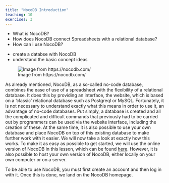 ```yaml
---
title: "NocoDB Introduction"
teaching: 10
exercises: 3
---
```


:::::::::::::::::::::::::::::::::::::: questions

- What is NocoDB?
- How does NocoDB connect Spreadsheets with a relational database?
- How can i use NocoDB?

::::::::::::::::::::::::::::::::::::::::::::::::

::::::::::::::::::::::::::::::::::::: objectives

- create a databse with NocoDB
- understand the basic concept ideas

::::::::::::::::::::::::::::::::::::::::::::::::


![Image from https://nocodb.com/](fig/nocodb.png)

As already mentioned, NocoDB, as a so-called no-code database, combines the ease of use of a spreadsheet 
with the flexibility of a relational database. It does this by providing an interface, the website, 
which is based on a ‘classic’ relational database such as Postgreql or MySQL. Fortunately, it is not necessary 
to understand exactly what this means in order to use it, an advantage of no-code databases. Put simply, 
a database is created and all the complicated and difficult commands that previously had to be carried out by 
programmers can be used via the website interface, including the creation of these. At the same time, 
it is also possible to use your own database and place NocoDB on top of this existing database to make 
further work with it easier. We will now take a look at exactly how this works. 
 To make it as easy as possible to get started, we will use the online version of NocoDB in this lesson, 
 which can be found [here](https://app.nocodb.com/). However, it is also possible to host your own version 
 of NocoDB, either locally on your own computer or on a server. 

To be able to use NocoDB, you must first create an account and then log in with it. Once this is done, 
we land on the NocoDB homepage.